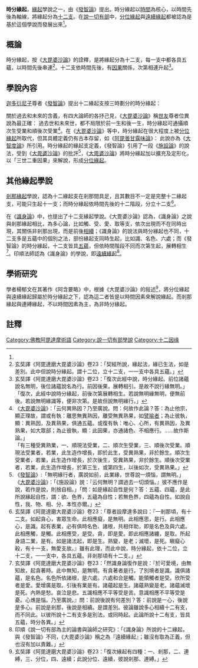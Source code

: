 '''時分緣起'''，[[緣起|緣起]]學說之一，由《[[發智論|發智論]]》提出。時分緣起以[[時間|時間]]為核心，以時間先後為軸線，將緣起分為[[十二因缘|十二支]]。在[[說一切有部|說一切有部]]中，[[分位緣起|分位緣起]]與[[遠續緣起|遠續緣起]]都被認為是基於這個學說而發展出來<ref name="四緣起" />。

==概論==
時分緣起，按《[[大毘婆沙論|大毘婆沙論]]》的詮釋，是將緣起分為十二支，每一支中都各具五蘊，以時間先後串連<ref>玄奘譯《阿毘達磨大毘婆沙論》卷23：「契經所說，緣起法，緣已生法，如是差別。此中但說時分緣起。謂十二位，立十二支，一一支中各具五蘊。」</ref>。十二支依時間先後，有[[因果|因果]]關係，次第相連升起<ref>玄奘譯《阿毘達磨大毘婆沙論》卷23：「復次此經中說，時分緣起。前位諸蘊說名無明，後位諸蘊說名為行。前因後果，展轉相引。是故不說行緣無明。」「復次，此經中說時分緣起，前後次第展轉相生。若說無明緣無明，便無前後。若說無明緣識等，便非次第。是故但說無明緣行。」</ref>。

==學說內容==
[[迦多衍尼子|迦多衍尼子]]尊者《[[阿毘達磨發智論|發智論]]》提出十二緣起支按三時劃分的時分緣起：{{Cquote|一[[補特伽羅|補特伽羅]]，於此生[[十二因緣|十二支]][[緣起|緣起]]，幾過去？幾未來？幾現在耶？答：二過去，謂：無明、行；二未來，謂：生、老死；八現在，謂：識、名色、六處、觸、受、愛、取、有。}}

關於過去和未來的含義，有四大論師的各抒己見，《[[大毘婆沙論|大毘婆沙論]]》稱[[世友|世友]]尊者位異說為最正確：{{Cquote|說一切有部有四大論師，各別建立二世有異，謂：尊者[[大德法救|法救]]說類有異，尊者[[妙音|妙音]]說相有異，尊者[[世友|世友]]說位有異，尊者[[覺天|覺天]]說待有異。……說位異者，彼謂：諸法，於世轉時，由位有異，非體有異；如運一籌，置一位名一，置十位名十，置百位名百，雖歷位有異，而籌體無異；如是諸法，經三世位，雖得三名，而體無別。此師所立世，無雜亂，以依[[作用|作用]]，立三世別，謂：有為法，未有作用，名未來世；正有作用，名現在世；作用已滅，名過去世。……故唯第三，立世為善，諸行容有作用時故。}}
過去世和未來世，都不局限於前一生和後一生，時分緣起可通攝順次生受業和順後次受業<ref>
《[[大毘婆沙論|大毘婆沙論]]》：「云何異熟因？乃至廣說。問：何故作此論？答：為止他宗，顯正理故，謂或有執：離思無異熟因，離受無異熟果，如[[譬喻者|譬喻者]]；為止彼執，顯：異熟因，及異熟果，俱通五蘊。或復有執：唯心、心所，有異熟因，及異熟果，如大眾部；為止彼執，顯：此因果，亦通諸色、不相應行。……故作斯論。」<br />
「有三種受異熟業，一、順現法受業，二、順次生受業，三、順後次受業。順現法受業者，若業，此生造作增長，即於此生，受異熟果，非於餘生。順次生受業者，若業，此生造作增長，於次後生，受異熟果，非於餘生。順後次受業者，若業，此生造作增長，於第三生，或第四生，以後如次，受異熟果。」
</ref>。在《[[大毘婆沙論|大毘婆沙論]]》等中，時分緣起在很大程度上被[[分位緣起|分位緣起]]所取代，但其具體定義仍有古本存留，如《[[阿毘曇甘露味論|阿毘曇甘露味論]]》：{{Cquote|
*過去無明與一切煩惱相應，是[[無明|無明]]。緣此造業，造業造世間果，是名[[行_(佛教)|行]]。
*彼行因緣染污心，得身根分別識，譬如犢子識母，是[[識|識]]。是識共生四無色陰，亦相續生色，是[[名色|名色]]。依眼等根、境界，是[[六入|六入]]。
*情、塵、心和，是[[觸_(佛教)|更樂]]。更樂生受，是[[受_(佛教)|痛]]。痛所著，是[[愛_(佛教)|愛]]。渴具所煩勞，是[[取_(佛教)|受]]。勞造業，是[[有_(佛教)|有]]。
*未來果，是[[生_(佛教)|生]]。生起無量苦，是[[老死|老死]]。<ref>
《[[阿毘曇心論|阿毘曇心論]]》：「前生時一切煩惱共有及伴，說無明。由此故造業，業造果，是行。彼生種心，是識。彼共生四陰相續，是名色。於中所依，眼為首諸根，是六入。根、境界、心和合，是更樂。更樂所生受，是痛。痛所著，是愛。痛具所煩勞，是受。彼所勞造業，是有。於中更受果，是生。彼生中無量起災患，是老死。」</ref>}}
此說亦為《[[大智度論|大智度論]]》所引用。時分緣起的緣起支定義，《發智論》引用了一段《[[施設論|施設論]]》的說法，受到《[[大毘婆沙論|大毘婆沙論]]》的批評<ref>《[[發智論|發智論]]》:「無明緣行者，廣說如前，此業緣，世尊說一煩惱，謂無明。」<br />
《[[大毘婆沙論|大毘婆沙論]]》：「《施設論》說：『云何無明？謂過去一切煩惱。』彼不應作是說，若作是說，則捨自相。」「問：如是緣起自性是何？答：五蘊、四蘊，是此所說緣起自性，謂：欲、色界，五蘊為自性；若無色界，四蘊為自性。如說自性，我、物、相、分、本性亦爾。」
</ref>，《[[大毘婆沙論|大毘婆沙論]]》將時分緣起加以擴充及定形化，以「三世二重因果」來解說，形成[[分位緣起|分位緣起]]。

==其他緣起學說==
[[剎那緣起|剎那緣起]]學說，認為十二緣起支在剎那間具足，且其數目不一定是完整十二緣起支，可能只生起十一支；而時分緣起依時間先後的十二階段，分立十二支<ref>玄奘譯《阿毘達磨大毘婆沙論》卷23：「尊者設摩達多說曰：『一剎那頃，有十二支。如起貪心，害眾生命。此相應癡，是無明。此相應思，是行。此相應心，是識。起有表業，必有俱時名色、諸根，共相伴助，即是名色及與六處。此相應觸，是觸。此相應受，是受。貪，即是愛。即此相應諸纏，是取。所起身語二業，是有。如是諸法起，即是生。熟變，是老；滅壞，是死。瞋癡心殺，有十一支，無愛支故。』雖有此理，而此中說，時分緣起，依十二位，立十二支，一一支中，各具五蘊。非剎那頃有十二支。」</ref>。

在《[[識身論|識身論]]》中，也提出了十二支緣起學說。《大毘婆沙論》認為，《識身論》之說與剎那緣起相比，為多心論，比如觸、受、愛、取等支，依次出現而不在同時出現，其關係非剎那出現，而是前後[[相續|相續]]；《識身論》的說法與時分緣起也不同，十二支多是五蘊中的個別之法，部份緣起支同時生起，比如識、名色、六處；而《發智論》的時分緣起，十二支皆具[[五蘊|五蘊]]，但依時間階段不同而次第生起，展轉相生<ref>玄奘譯《阿毘達磨大毘婆沙論》卷23：「然識身論復作是說：『於可愛境，由無知故，起貪著時。此中無知，是無明。有貪著者是行。了別境者是識。識俱諸蘊，是名色。名色所依諸根，是六處。六處和合是觸。能領觸者是受。欣所受者是愛。愛增廣是取。引後有業是有。諸蘊起是生。諸蘊熟變是老。諸蘊滅壞是死。內熱是愁。哀泣是悲。五識相應不平等受是苦。意識相應不平等受是憂。心燋是惱。乃至廣說。』問：前說後說有何差別？答：前說是一心，後說是多心。前說是剎那，後說是相續。是謂差別。彼論雖說多心相續十二有支，而不同此。以彼所說十二有支多是別法，或同時起。此論所說十二有支，皆具五蘊，時分各異。」</ref>。印順法師認為《識身論》的學說，即[[遠續緣起|遠續緣起]]<ref>印順《說一切有部為主的論書與論師之研究》：「《識身論》所說的十二緣起，與《發智論》不同，《大毘婆沙論》稱之為『遠續緣起』；雖沒有取為正義，但也沒有加以責難。」</ref>。

==學術研究==
學者楊郁文在其著作《阿含要略》中，根據《大毘婆沙論》的敍述<ref name="四緣起">玄奘譯《阿毘達磨大毘婆沙論》卷23：「復次緣起有四種：一、剎那，二、連縛，三、分位，四、遠續；此說分位、遠續，彼說剎那、連縛。」</ref>，將分位緣起與遠續緣起歸屬於時分緣起之下，認為這二者皆是以時間因素來解說緣起。而剎那緣起與連縛緣起，不以時間因素為主，為非時分緣起。

==註釋==
{{reflist|2}}

[[Category:佛教阿毘達摩術語|Category:佛教阿毘達摩術語]]
[[Category:說一切有部學說|Category:說一切有部學說]]
[[Category:十二因缘|Category:十二因缘]]